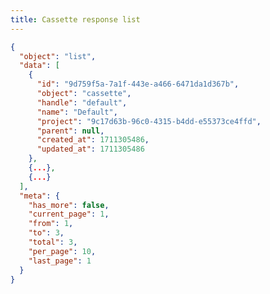 ```yaml
---
title: Cassette response list
---
```


```json title="JSON Response"
{
  "object": "list",
  "data": [
    {
      "id": "9d759f5a-7a1f-443e-a466-6471da1d367b",
      "object": "cassette",
      "handle": "default",
      "name": "Default",
      "project": "9c17d63b-96c0-4315-b4dd-e55373ce4ffd",
      "parent": null,
      "created_at": 1711305486,
      "updated_at": 1711305486
    },
    {...},
    {...}
  ],
  "meta": {
    "has_more": false,
    "current_page": 1,
    "from": 1,
    "to": 3,
    "total": 3,
    "per_page": 10,
    "last_page": 1
  }
}
```
